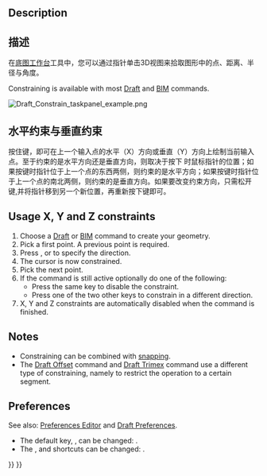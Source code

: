 <languages/>

{{Docnav
|[[Draft_Snap|Snap]]
|[[Draft_Pattern|Pattern]]
|[[Draft_Workbench|Draft]]
|IconL=
|IconR=
|IconC=Workbench_Draft.svg
}}

{{TOCright}}

== Description ==

<div class="mw-translate-fuzzy">
== 描述 ==
在[[Draft_Workbench/zh-cn|底图工作台]]工具中，您可以通过指针单击3D视图来拾取图形中的点、距离、半径与角度。
</div>

Constraining is available with most [[Draft_Workbench|Draft]] and [[BIM_Workbench|BIM]] commands.

[[Image:Draft_Constrain_taskpanel_example.png]]
{{Caption|While the cursor is constrained the task panel locks the values that are not being modified}}

<span id="Usage_horizontal_and_vertical_constraints"></span>
<div class="mw-translate-fuzzy">
== 水平约束与垂直约束 ==
</div>

<div class="mw-translate-fuzzy">
按住{{KEY|Shift}}键，即可在上一个输入点的水平（X）方向或垂直（Y）方向上绘制当前输入点。至于约束的是水平方向还是垂直方向，则取决于按下 {{KEY|Shift}}时鼠标指针的位置；如果按键时指针位于上一个点的东西两侧，则约束的是水平方向；如果按键时指针位于上一个点的南北两侧，则约束的是垂直方向。如果要改变约束方向，只需松开{{KEY|Shift}}键,并将指针移到另一个新位置，再重新按下{{KEY|Shift}}键即可。
</div>

== Usage X, Y and Z constraints ==

# Choose a [[Draft_Workbench|Draft]] or [[BIM_Workbench|BIM]] command to create your geometry.
# Pick a first point. A previous point is required.
# Press {{KEY|X}}, {{KEY|Y}} or {{KEY|Z}} to specify the direction.
# The cursor is now constrained.
# Pick the next point.
# If the command is still active optionally do one of the following:
#* Press the same key to disable the constraint.
#* Press one of the two other keys to constrain in a different direction.
# X, Y and Z constraints are automatically disabled when the command is finished.

== Notes ==

* Constraining can be combined with [[Draft_Snap|snapping]].
* The [[Draft_Offset|Draft Offset]] command and [[Draft_Trimex|Draft Trimex]] command use a different type of constraining, namely to restrict the operation to a certain segment.

== Preferences ==

See also: [[Preferences_Editor|Preferences Editor]] and [[Draft_Preferences|Draft Preferences]].

* The default {{MenuCommand|Constrain modifier}} key, {{KEY|Shift}}, can be changed: {{MenuCommand|Edit → Preferences... → Draft → Grid and snapping → Constrain modifier}}.
* The {{MenuCommand|X}}, {{MenuCommand|Y}} and {{MenuCommand|Z}} shortcuts can be changed: {{MenuCommand|Edit → Preferences... → Draft → Interface → In-command shortcuts}}.


{{Docnav
|[[Draft_Snap|Snap]]
|[[Draft_Pattern|Pattern]]
|[[Draft_Workbench|Draft]]
|IconL=
|IconR=
|IconC=Workbench_Draft.svg
}}

{{Draft Tools navi{{#translation:}}}}
{{Userdocnavi{{#translation:}}}}
{{clear}}